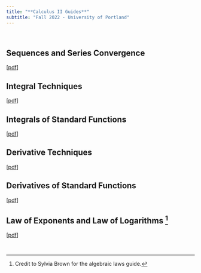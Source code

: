 ```yaml
---
title: "**Calculus II Guides**"
subtitle: "Fall 2022 - University of Portland"
---
```


<br>

## Sequences and Series Convergence

[[pdf](guides/series-convergence-tests-guide.pdf){target="_blank"}]

## Integral Techniques

[[pdf](guides/integral-techniques.pdf){target="_blank"}]

## Integrals of Standard Functions

[[pdf](guides/integrals-of-standard-functions.pdf){target="_blank"}]

## Derivative Techniques

[[pdf](guides/derivative-techniques.pdf){target="_blank"}]

## Derivatives of Standard Functions

[[pdf](guides/derivatives-of-standard-functions.pdf){target="_blank"}]

## Law of Exponents and Law of Logarithms ^[Credit to Sylvia Brown for the algebraic laws guide.]

[[pdf](guides/calculus-2-notes-sylvia-b.pdf){target="_blank"}]

<br>
